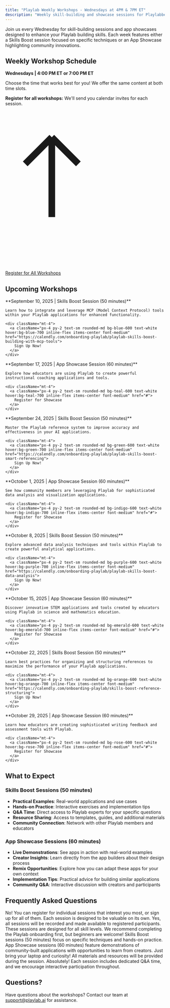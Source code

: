 ```yaml
---
title: "Playlab Weekly Workshops - Wednesdays at 4PM & 7PM ET"
description: "Weekly skill-building and showcase sessions for Playlabbers"
---
```


Join us every Wednesday for skill-building sessions and app showcases designed to enhance your Playlab building skills. Each week features either a Skills Boost session focused on specific techniques or an App Showcase highlighting community innovations.

## <Icon icon="calendar" size="24" className="inline-block align-text-bottom" /> Weekly Workshop Schedule

**Wednesdays | 4:00 PM ET or 7:00 PM ET**

Choose the time that works best for you! We offer the same content at both time slots.

**Register for all workshops:** We'll send you calendar invites for each session.

<div className="text-center">
  <a className="px-2 py-1.5 text-sm rounded-md bg-amber-400 text-black hover:bg-amber-300 inline-flex items-center font-bold" href="https://www.notion.so/playlabai/253a9d3778c58037b1e5d63bb8f8e31c?v=256a9d3778c580049211000c2616cfd7&source=copy_link">
    <svg className="w-4 h-4 mr-1.5" viewBox="0 0 24 24" fill="none" xmlns="http://www.w3.org/2000/svg">
      <path d="M7 16V4m0 0L3 8m4-4l4 4" stroke="currentColor" strokeWidth="2" strokeLinecap="round" strokeLinejoin="round"/>
    </svg>
    Register for All Workshops
  </a>
</div>

## <Icon icon="schedule" size="24" className="inline-block align-text-bottom" /> Upcoming Workshops

<CardGroup cols={1}>
  <Card title="Building With MCP Tools in Playlab" icon="wrench" className="bg-blue-50">
    **September 10, 2025 | Skills Boost Session (50 minutes)**
    
    Learn how to integrate and leverage MCP (Model Context Protocol) tools within your Playlab applications for enhanced functionality.
    
    <div className="mt-4">
      <a className="px-4 py-2 text-sm rounded-md bg-blue-600 text-white hover:bg-blue-700 inline-flex items-center font-medium" href="https://calendly.com/onboarding-playlab/playlab-skills-boost-building-with-mcp-tools">
        Sign Up Now!
      </a>
    </div>
  </Card>
  
  <Card title="Instructional Coaching Apps Showcase" icon="graduation-cap" className="bg-teal-50">
    **September 17, 2025 | App Showcase Session (60 minutes)**
    
    Explore how educators are using Playlab to create powerful instructional coaching applications and tools.
    
    <div className="mt-4">
      <a className="px-4 py-2 text-sm rounded-md bg-teal-600 text-white hover:bg-teal-700 inline-flex items-center font-medium" href="#">
        Register for Showcase
      </a>
    </div>
  </Card>
  
  <Card title="Smart Referencing" icon="link" className="bg-green-50">
    **September 24, 2025 | Skills Boost Session (50 minutes)**
    
    Master the Playlab reference system to improve accuracy and effectiveness in your AI applications.
    
    <div className="mt-4">
      <a className="px-4 py-2 text-sm rounded-md bg-green-600 text-white hover:bg-green-700 inline-flex items-center font-medium" href="https://calendly.com/onboarding-playlab/playlab-skills-boost-smart-referencing">
        Sign Up Now!
      </a>
    </div>
  </Card>
  
  <Card title="Data Analysis Apps Showcase" icon="chart-bar" className="bg-indigo-50">
    **October 1, 2025 | App Showcase Session (60 minutes)**
    
    See how community members are leveraging Playlab for sophisticated data analysis and visualization applications.
    
    <div className="mt-4">
      <a className="px-4 py-2 text-sm rounded-md bg-indigo-600 text-white hover:bg-indigo-700 inline-flex items-center font-medium" href="#">
        Register for Showcase
      </a>
    </div>
  </Card>
  
  <Card title="Data Analysis Techniques" icon="chart-line" className="bg-purple-50">
    **October 8, 2025 | Skills Boost Session (50 minutes)**
    
    Explore advanced data analysis techniques and tools within Playlab to create powerful analytical applications.
    
    <div className="mt-4">
      <a className="px-4 py-2 text-sm rounded-md bg-purple-600 text-white hover:bg-purple-700 inline-flex items-center font-medium" href="https://calendly.com/onboarding-playlab/playlab-skills-boost-data-analysis">
        Sign Up Now!
      </a>
    </div>
  </Card>
  
  <Card title="STEM Education Apps Showcase" icon="flask" className="bg-emerald-50">
    **October 15, 2025 | App Showcase Session (60 minutes)**
    
    Discover innovative STEM applications and tools created by educators using Playlab in science and mathematics education.
    
    <div className="mt-4">
      <a className="px-4 py-2 text-sm rounded-md bg-emerald-600 text-white hover:bg-emerald-700 inline-flex items-center font-medium" href="#">
        Register for Showcase
      </a>
    </div>
  </Card>
  
  <Card title="Reference Structuring" icon="folder-tree" className="bg-orange-50">
    **October 22, 2025 | Skills Boost Session (50 minutes)**
    
    Learn best practices for organizing and structuring references to maximize the performance of your Playlab applications.
    
    <div className="mt-4">
      <a className="px-4 py-2 text-sm rounded-md bg-orange-600 text-white hover:bg-orange-700 inline-flex items-center font-medium" href="https://calendly.com/onboarding-playlab/skills-boost-reference-structuring">
        Sign Up Now!
      </a>
    </div>
  </Card>
  
  <Card title="Writing Feedback Apps Showcase" icon="pencil" className="bg-rose-50">
    **October 29, 2025 | App Showcase Session (60 minutes)**
    
    Learn how educators are creating sophisticated writing feedback and assessment tools with Playlab.
    
    <div className="mt-4">
      <a className="px-4 py-2 text-sm rounded-md bg-rose-600 text-white hover:bg-rose-700 inline-flex items-center font-medium" href="#">
        Register for Showcase
      </a>
    </div>
  </Card>
</CardGroup>

## <Icon icon="lightbulb" size="24" className="inline-block align-text-bottom" /> What to Expect

### Skills Boost Sessions (50 minutes)
- **Practical Examples**: Real-world applications and use cases
- **Hands-on Practice**: Interactive exercises and implementation tips
- **Q&A Time**: Direct access to Playlab experts for your specific questions
- **Resource Sharing**: Access to templates, guides, and additional materials
- **Community Connection**: Network with other Playlab members and educators

### App Showcase Sessions (60 minutes)
- **Live Demonstrations**: See apps in action with real-world examples
- **Creator Insights**: Learn directly from the app builders about their design process
- **Remix Opportunities**: Explore how you can adapt these apps for your own context
- **Implementation Tips**: Practical advice for building similar applications
- **Community Q&A**: Interactive discussion with creators and participants

## <Icon icon="question-circle" size="24" className="inline-block align-text-bottom" /> Frequently Asked Questions

<AccordionGroup>
  <Accordion title="Do I need to attend all sessions?">
    No! You can register for individual sessions that interest you most, or sign up for all of them. Each session is designed to be valuable on its own.
  </Accordion>
  
  <Accordion title="Will sessions be recorded?">
    Yes, all sessions will be recorded and made available to registered participants.
  </Accordion>
  
  <Accordion title="Do I need prior experience with AI?">
    These sessions are designed for all skill levels. We recommend completing the Playlab onboarding first, but beginners are welcome!
  </Accordion>
  
  <Accordion title="What's the difference between Skills Boost and App Showcase sessions?">
    Skills Boost sessions (50 minutes) focus on specific techniques and hands-on practice. App Showcase sessions (60 minutes) feature demonstrations of community-built applications with opportunities to learn from creators.
  </Accordion>
  
  <Accordion title="What materials do I need?">
    Just bring your laptop and curiosity! All materials and resources will be provided during the session.
  </Accordion>
  
  <Accordion title="Can I ask questions during the session?">
    Absolutely! Each session includes dedicated Q&A time, and we encourage interactive participation throughout.
  </Accordion>
</AccordionGroup>

## <Icon icon="envelope" size="24" className="inline-block align-text-bottom" /> Questions?

Have questions about the workshops? Contact our team at [support@playlab.ai](mailto:support@playlab.ai) for assistance.
